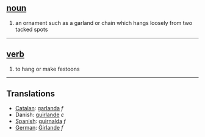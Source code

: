 == [[noun]] ==
# an ornament such as a garland or chain which hangs loosely from two tacked spots

----

== [[verb]] ==
# to hang or make festoons

----

== Translations ==

* [[Catalan]]: [[garlanda]] ''f''
*Danish: [[guirlande]] ''c''
* [[Spanish]]: [[guirnalda]] ''f''
* [[German]]: [[Girlande]] ''f''